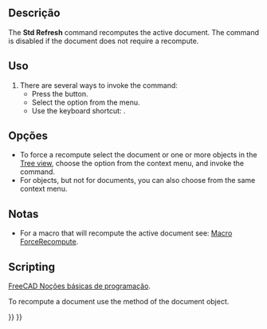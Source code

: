 <languages/>

{{Docnav
|[[Std_DuplicateSelection|DuplicateSelection]]
|[[Std_BoxSelection|BoxSelection]]
|[[Std_Edit_Menu|Std Edit Menu]]
|IconL=Std_DuplicateSelection.svg
|IconR=Std_BoxSelection.svg
|IconC=Freecad.svg
}}

{{GuiCommand
|Name=Std Refresh
|MenuLocation=Edit → Refresh
|Workbenches=All
|Shortcut={{KEY|F5}}
}}

<span id="Description"></span>
==Descrição==

The '''Std Refresh''' command recomputes the active document. The command is disabled if the document does not require a recompute.

<span id="Usage"></span>
==Uso==

# There are several ways to invoke the command:
#* Press the {{Button|[[Image:Std_Refresh.svg|16px]] [[Std_Refresh|Refresh]]}} button.
#* Select the {{MenuCommand|Edit → [[Image:Std_Refresh.svg|16px]] Refresh}} option from the menu.
#* Use the keyboard shortcut: {{KEY|F5}}.

<span id="Options"></span>
==Opções==

* To force a recompute select the document or one or more objects in the [[Tree_view|Tree view]], choose the {{MenuCommand|[[Image:Std_MarkToRecompute.svg|16px]] Mark to recompute}} option from the context menu, and invoke the command.
* For objects, but not for documents, you can also choose {{MenuCommand|Recompute object}} from the same context menu.

<span id="Notes"></span>
==Notas==

* For a macro that will recompute the active document see: [[Macro_ForceRecompute|Macro ForceRecompute]].

==Scripting==

<div class="mw-translate-fuzzy">
{{Emphasis|Veja também:}} [[FreeCAD_Scripting_Basics/pt-br|FreeCAD Noções básicas de programação]].
</div>

To recompute a document use the {{incode|recompute}} method of the document object.

{{Code|code=
import FreeCAD

doc = FreeCAD.newDocument()
doc.recompute()
}}


{{Docnav
|[[Std_DuplicateSelection|DuplicateSelection]]
|[[Std_BoxSelection|BoxSelection]]
|[[Std_Edit_Menu|Std Edit Menu]]
|IconL=Std_DuplicateSelection.svg
|IconR=Std_BoxSelection.svg
|IconC=Freecad.svg
}}

{{Std_Base_navi{{#translation:}}}}
{{Userdocnavi{{#translation:}}}}